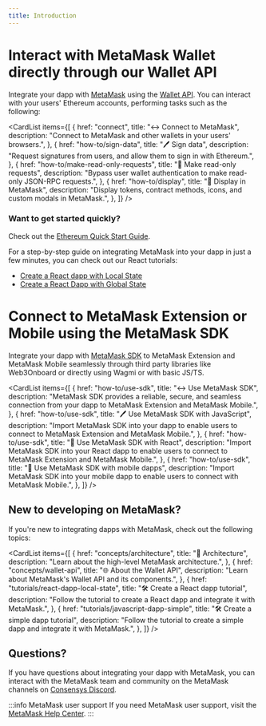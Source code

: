 ```yaml
---
title: Introduction
---
```



# Interact with MetaMask Wallet directly through our Wallet API

Integrate your dapp with [MetaMask](https://metamask.io/) using the [Wallet API](reference/json-rpc-api).
You can interact with your users' Ethereum accounts, performing tasks such as the following:

<CardList
  items={[
    {
      href: "connect",
      title: "↔️ Connect to MetaMask",
      description:
        "Connect to MetaMask and other wallets in your users' browsers.",
    },
    {
      href: "how-to/sign-data",
      title: "🖊️ Sign data",
      description:
        "Request signatures from users, and allow them to sign in with Ethereum.",
    },
    {
      href: "how-to/make-read-only-requests",
      title: "📄 Make read-only requests",
      description:
        "Bypass user wallet authentication to make read-only JSON-RPC requests.",
    },
    {
      href: "how-to/display",
      title: "📱 Display in MetaMask",
      description:
        "Display tokens, contract methods, icons, and custom modals in MetaMask.",
    },
  ]}
/>

### Want to get started quickly?

Check out the [Ethereum Quick Start Guide](/services/reference/ethereum/quickstart.md).

For a step-by-step guide on integrating MetaMask into your dapp in just a few minutes, you can check out our React tutorials:

 - [Create a React dapp with Local State](/tutorials/react-dapp-local-state.md)
 - [Create a React Dapp with Global State](/tutorials/react-dapp-global-state.md)

# Connect to MetaMask Extension or Mobile using the MetaMask SDK

Integrate your dapp with [MetaMask SDK](https://metamask.io/) to MetaMask Extension and MetaMask Mobile seamlessly through third party libraries like Web3Onboard or directly using Wagmi or with basic JS/TS.

<CardList
  items={[
    {
      href: "how-to/use-sdk",
      title: "↔️ Use MetaMask SDK",
      description:
        "MetaMask SDK provides a reliable, secure, and seamless connection from your dapp to MetaMask Extension and MetaMask Mobile.",
    },
    {
      href: "how-to/use-sdk",
      title: "🖊️ Use MetaMask SDK with JavaScript",
      description:
        "Import MetaMask SDK into your dapp to enable users to connect to MetaMask Extension and MetaMask Mobile.",
    },
    {
      href: "how-to/use-sdk",
      title: "📄 Use MetaMask SDK with React",
      description:
        "Import MetaMask SDK into your React dapp to enable users to connect to MetaMask Extension and MetaMask Mobile.",
    },
    {
      href: "how-to/use-sdk",
      title: "📱 Use MetaMask SDK with mobile dapps",
      description:
        "Import MetaMask SDK into your mobile dapp to enable users to connect with MetaMask Mobile.",
    },
  ]}
/>

## New to developing on MetaMask?

If you're new to integrating dapps with MetaMask, check out the following topics:

<CardList
  items={[
    {
      href: "concepts/architecture",
      title: "📐 Architecture",
      description: "Learn about the high-level MetaMask architecture.",
    },
    {
      href: "concepts/wallet-api",
      title: "🌐 About the Wallet API",
      description: "Learn about MetaMask's Wallet API and its components.",
    },
    {
      href: "tutorials/react-dapp-local-state",
      title: "🛠️ Create a React dapp tutorial",
      description:
        "Follow the tutorial to create a React dapp and integrate it with MetaMask.",
    },
    {
      href: "tutorials/javascript-dapp-simple",
      title: "🛠️ Create a simple dapp tutorial",
      description:
        "Follow the tutorial to create a simple dapp and integrate it with MetaMask.",
    },
  ]}
/>

## Questions?

If you have questions about integrating your dapp with MetaMask, you can interact with the MetaMask
team and community on the MetaMask channels on [Consensys Discord](https://discord.gg/consensys).

:::info MetaMask user support
If you need MetaMask user support, visit the [MetaMask Help Center](https://support.metamask.io/).
:::
